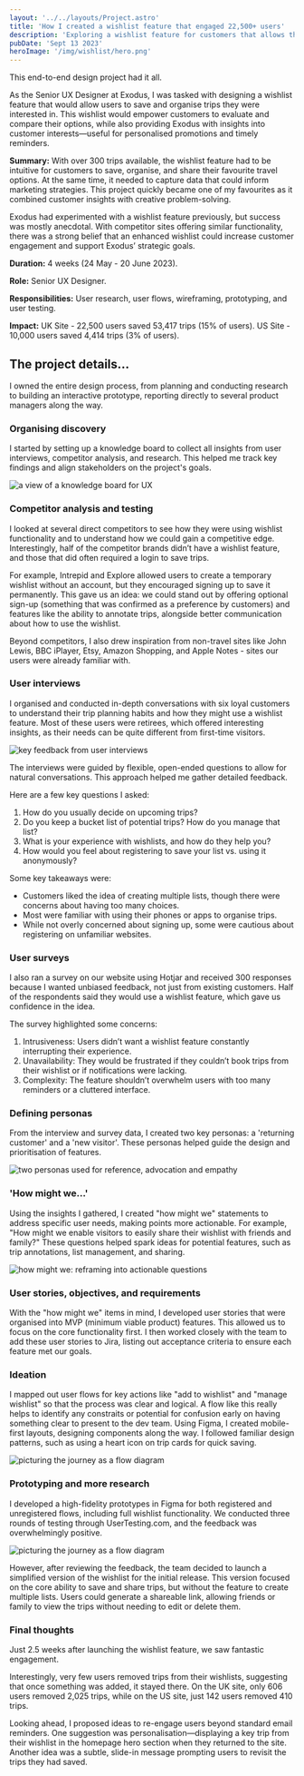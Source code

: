```yaml
---
layout: '../../layouts/Project.astro'
title: 'How I created a wishlist feature that engaged 22,500+ users'
description: 'Exploring a wishlist feature for customers that allows them to create, manage and compare a list of trips.'
pubDate: 'Sept 13 2023'
heroImage: '/img/wishlist/hero.png'
---
```



This end-to-end design project had it all.

As the Senior UX Designer at Exodus, I was tasked with designing a wishlist feature that would allow users to save and organise trips they were interested in. This wishlist would empower customers to evaluate and compare their options, while also providing Exodus with insights into customer interests—useful for personalised promotions and timely reminders.

__Summary:__ With over 300 trips available, the wishlist feature had to be intuitive for customers to save, organise, and share their favourite travel options. At the same time, it needed to capture data that could inform marketing strategies. This project quickly became one of my favourites as it combined customer insights with creative problem-solving.

Exodus had experimented with a wishlist feature previously, but success was mostly anecdotal. With competitor sites offering similar functionality, there was a strong belief that an enhanced wishlist could increase customer engagement and support Exodus’ strategic goals.

__Duration:__ 4 weeks (24 May - 20 June 2023).

__Role:__ Senior UX Designer.

__Responsibilities:__ User research, user flows, wireframing, prototyping, and user testing.

__Impact:__ UK Site - 22,500 users saved 53,417 trips (15% of users). US Site - 10,000 users saved 4,414 trips (3% of users).

## The project details...

I owned the entire design process, from planning and conducting research to building an interactive prototype, reporting directly to several product managers along the way.

### Organising discovery

I started by setting up a knowledge board to collect all insights from user interviews, competitor analysis, and research. This helped me track key findings and align stakeholders on the project's goals.

<Image src="/img/wishlist/knowledge-board.png" alt="a view of a knowledge board for UX" width={920} height={575} />

### Competitor analysis and testing

I looked at several direct competitors to see how they were using wishlist functionality and to understand how we could gain a competitive edge. Interestingly, half of the competitor brands didn’t have a wishlist feature, and those that did often required a login to save trips.

For example, Intrepid and Explore allowed users to create a temporary wishlist without an account, but they encouraged signing up to save it permanently. This gave us an idea: we could stand out by offering optional sign-up (something that was confirmed as a preference by customers) and features like the ability to annotate trips, alongside better communication about how to use the wishlist.

Beyond competitors, I also drew inspiration from non-travel sites like John Lewis, BBC iPlayer, Etsy, Amazon Shopping, and Apple Notes - sites our users were already familiar with.

### User interviews

I organised and conducted in-depth conversations with six loyal customers to understand their trip planning habits and how they might use a wishlist feature. Most of these users were retirees, which offered interesting insights, as their needs can be quite different from first-time visitors.

<Image src="/img/wishlist/user-interview.png" alt="key feedback from user interviews" width={920} height={575} />

The interviews were guided by flexible, open-ended questions to allow for natural conversations. This approach helped me gather detailed feedback.

Here are a few key questions I asked:

1. How do you usually decide on upcoming trips?
2. Do you keep a bucket list of potential trips? How do you manage that list?
3. What is your experience with wishlists, and how do they help you?
4. How would you feel about registering to save your list vs. using it anonymously?

Some key takeaways were:

+ Customers liked the idea of creating multiple lists, though there were concerns about having too many choices.
+ Most were familiar with using their phones or apps to organise trips.
+ While not overly concerned about signing up, some were cautious about registering on unfamiliar websites.

### User surveys

I also ran a survey on our website using Hotjar and received 300 responses because I wanted unbiased feedback, not just from existing customers. Half of the respondents said they would use a wishlist feature, which gave us confidence in the idea.

The survey highlighted some concerns:

1. Intrusiveness: Users didn’t want a wishlist feature constantly interrupting their experience.
2. Unavailability: They would be frustrated if they couldn’t book trips from their wishlist or if notifications were lacking.
3. Complexity: The feature shouldn’t overwhelm users with too many reminders or a cluttered interface.

### Defining personas

From the interview and survey data, I created two key personas: a 'returning customer' and a 'new visitor'. These personas helped guide the design and prioritisation of features.

<Image src="/img/wishlist/wishlist-personas.png" alt="two personas used for reference, advocation and empathy" width={920} height={575} />

### 'How might we...'

Using the insights I gathered, I created "how might we" statements to address specific user needs, making points more actionable. For example, "How might we enable visitors to easily share their wishlist with friends and family?" These questions helped spark ideas for potential features, such as trip annotations, list management, and sharing.

<Image src="/img/wishlist/how-might-we.png" alt="how might we: reframing into actionable questions" width={920} height={575} />

### User stories, objectives, and requirements

With the "how might we" items in mind, I developed user stories that were organised into MVP (minimum viable product) features. This allowed us to focus on the core functionality first. I then worked closely with the team to add these user stories to Jira, listing out acceptance criteria to ensure each feature met our goals.

### Ideation

I mapped out user flows for key actions like "add to wishlist" and "manage wishlist" so that the process was clear and logical. A flow like this really helps to identify any constraits or potential for confusion early on having something clear to present to the dev team. Using Figma, I created mobile-first layouts, designing components along the way. I followed familiar design patterns, such as using a heart icon on trip cards for quick saving.

<Image src="/img/wishlist/flow.png" alt="picturing the journey as a flow diagram" width={920} height={575} />

### Prototyping and more research

I developed a high-fidelity prototypes in Figma for both registered and unregistered flows, including full wishlist functionality. We conducted three rounds of testing through UserTesting.com, and the feedback was overwhelmingly positive.

<Image src="/img/wishlist/wishlist-prototype.png" alt="picturing the journey as a flow diagram" width={920} height={575} />

However, after reviewing the feedback, the team decided to launch a simplified version of the wishlist for the initial release. This version focused on the core ability to save and share trips, but without the feature to create multiple lists. Users could generate a shareable link, allowing friends or family to view the trips without needing to edit or delete them.

### Final thoughts

Just 2.5 weeks after launching the wishlist feature, we saw fantastic engagement.

Interestingly, very few users removed trips from their wishlists, suggesting that once something was added, it stayed there. On the UK site, only 606 users removed 2,025 trips, while on the US site, just 142 users removed 410 trips.

Looking ahead, I proposed ideas to re-engage users beyond standard email reminders. One suggestion was personalisation—displaying a key trip from their wishlist in the homepage hero section when they returned to the site. Another idea was a subtle, slide-in message prompting users to revisit the trips they had saved.